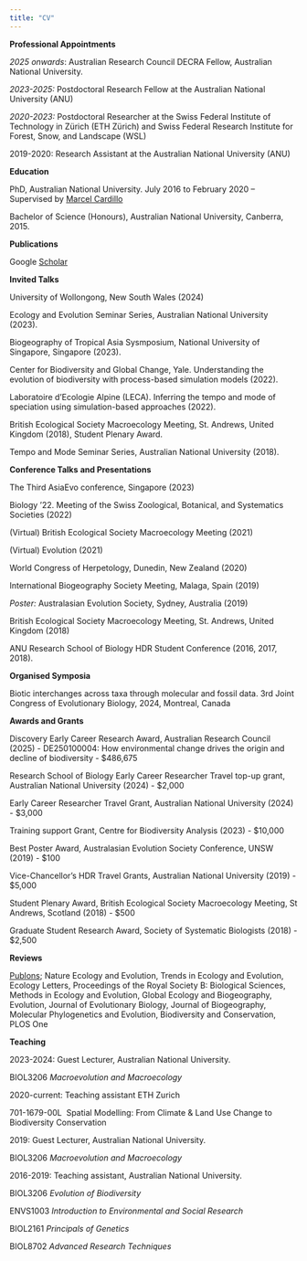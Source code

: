 ```yaml
---
title: "CV"
---
```


**Professional Appointments**

*2025 onwards*: Australian Research Council DECRA Fellow, Australian National University.

*2023-2025:* Postdoctoral Research Fellow at the Australian National University (ANU)

*2020-2023:* Postdoctoral Researcher at the Swiss Federal Institute of Technology in Zürich (ETH Zürich) and Swiss Federal Research Institute for Forest, Snow, and Landscape (WSL)

2019-2020: Research Assistant at the Australian National University (ANU)

**Education**

PhD, Australian National University. July 2016 to February 2020 -- Supervised by [Marcel Cardillo](https://biology.anu.edu.au/people/academics/marcel-cardillo)

Bachelor of Science (Honours), Australian National University, Canberra, 2015.

**Publications**

Google [Scholar](https://scholar.google.com.au/citations?user=fvEE3s4AAAAJ&hl=en)

**Invited Talks**

University of Wollongong, New South Wales (2024)

Ecology and Evolution Seminar Series, Australian National University (2023).

Biogeography of Tropical Asia Sysmposium, National University of Singapore, Singapore (2023).

Center for Biodiversity and Global Change, Yale. Understanding the evolution of biodiversity with process-based simulation models (2022).

Laboratoire d'Ecologie Alpine (LECA). Inferring the tempo and mode of speciation using simulation-based approaches (2022).

British Ecological Society Macroecology Meeting, St. Andrews, United Kingdom (2018), Student Plenary Award.

Tempo and Mode Seminar Series, Australian National University (2018).

**Conference Talks** **and Presentations**

The Third AsiaEvo conference, Singapore (2023)

Biology '22. Meeting of the Swiss Zoological, Botanical, and Systematics Societies (2022)

(Virtual) British Ecological Society Macroecology Meeting (2021)

(Virtual) Evolution (2021)

World Congress of Herpetology, Dunedin, New Zealand (2020)

International Biogeography Society Meeting, Malaga, Spain (2019)

*Poster:* Australasian Evolution Society, Sydney, Australia (2019)

British Ecological Society Macroecology Meeting, St. Andrews, United Kingdom (2018)

ANU Research School of Biology HDR Student Conference (2016, 2017, 2018).

**Organised Symposia**

Biotic interchanges across taxa through molecular and fossil data. 3rd Joint Congress of Evolutionary Biology, 2024, Montreal, Canada

**Awards and Grants**

Discovery Early Career Research Award, Australian Research Council (2025) - DE250100004: How environmental change drives the origin and decline of biodiversity - $486,675

Research School of Biology Early Career Researcher Travel top-up grant, Australian National University (2024) - $2,000

Early Career Researcher Travel Grant, Australian National University (2024) - $3,000

Training support Grant, Centre for Biodiversity Analysis (2023) - $10,000

Best Poster Award, Australasian Evolution Society Conference, UNSW (2019) - $100

Vice-Chancellor's HDR Travel Grants, Australian National University (2019) - $5,000

Student Plenary Award, British Ecological Society Macroecology Meeting, St Andrews, Scotland (2018) - $500

Graduate Student Research Award, Society of Systematic Biologists (2018) - $2,500


**Reviews**

[Publons](https://publons.com/researcher/1565074/alexander-skeels/); Nature Ecology and Evolution, Trends in Ecology and Evolution, Ecology Letters, Proceedings of the Royal Society B: Biological Sciences, Methods in Ecology and Evolution, Global Ecology and Biogeography, Evolution, Journal of Evolutionary Biology, Journal of Biogeography, Molecular Phylogenetics and Evolution, Biodiversity and Conservation, PLOS One

**Teaching**

2023-2024: Guest Lecturer, Australian National University.

BIOL3206 *Macroevolution and Macroecology*

2020-current: Teaching assistant ETH Zurich

701-1679-00L  Spatial Modelling: From Climate & Land Use Change to Biodiversity Conservation

2019: Guest Lecturer, Australian National University.

BIOL3206 *Macroevolution and Macroecology*

2016-2019: Teaching assistant, Australian National University.

BIOL3206 *Evolution of Biodiversity*

ENVS1003 *Introduction to Environmental and Social Research*

BIOL2161 *Principals of Genetics*

BIOL8702 *Advanced Research Techniques*
